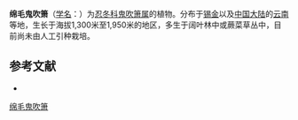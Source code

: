 {{Speciesbox
| name = 绵毛鬼吹箫
| status = 
| status_system = 
| image = 
| genus = Leycesteria
| species = stipulata
| authority = (Hook. f. et Thoms.) Fritsch
}}

'''绵毛鬼吹箫'''（[[学名|学名]]：{{lang|la|''Leycesteria stipulata''}}）为[[忍冬科|忍冬科]][[鬼吹箫属|鬼吹箫属]]的植物。分布于[[锡金|锡金]]以及[[中国大陆|中国大陆]]的[[云南|云南]]等地，生长于海拔1,300米至1,950米的地区，多生于阔叶林中或蕨菜草丛中，目前尚未由人工引种栽培。

== 参考文献 ==
<div class="references-small">
* {{cite web| url =http://www.bioinfo.cn/db05/KmzwSpecies.php?action=view&id=3469| title =绵毛鬼吹箫| work =《中国高等植物数据库全库》| publisher =中国科学院微生物研究所| author =昆明植物研究所| accessdate =2009-02-25}}{{dead link|date=2018年4月 |bot=InternetArchiveBot |fix-attempted=yes }}
</div>
{{Taxonbar|from=Q8611946}}

[[Category:鬼吹箫属|绵毛鬼吹箫]]


{{植物小作品}}